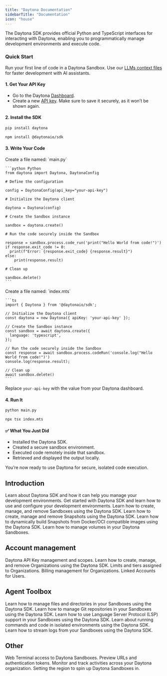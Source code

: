 ```yaml
---
title: "Daytona Documentation"
sidebarTitle: "Documentation"
icon: "house"
---
```


The Daytona SDK provides official Python and TypeScript interfaces for interacting with Daytona, enabling you to programmatically manage development environments and execute code.

### Quick Start

Run your first line of code in a Daytona Sandbox. Use our [LLMs context files](/getting-started#additional-examples) for faster development with AI assistants.

#### 1. Get Your API Key

- Go to the Daytona [Dashboard](https://app.daytona.io/dashboard).
- Create a new [API key](https://app.daytona.io/dashboard/keys). Make sure to save it securely, as it won’t be shown again.

#### 2. Install the SDK

<CodeGroup>

```sh Python
pip install daytona
```

```sh TypeScript
npm install @daytonaio/sdk
```

</CodeGroup>

#### 3. Write Your Code

<Tabs>
  <Tab title="Python">
    Create a file named: `main.py`

    ```python Python
    from daytona import Daytona, DaytonaConfig

    # Define the configuration

    config = DaytonaConfig(api_key="your-api-key")

    # Initialize the Daytona client

    daytona = Daytona(config)

    # Create the Sandbox instance

    sandbox = daytona.create()

    # Run the code securely inside the Sandbox

    response = sandbox.process.code_run('print("Hello World from code!")')
    if response.exit_code != 0:
      print(f"Error: {response.exit_code} {response.result}")
    else:
        print(response.result)

    # Clean up

    sandbox.delete()
    ```

  </Tab>
  <Tab title="TypeScript">
    Create a file named: `index.mts`

    ```ts
    import { Daytona } from '@daytonaio/sdk';

    // Initialize the Daytona client
    const daytona = new Daytona({ apiKey: 'your-api-key' });

    // Create the Sandbox instance
    const sandbox = await daytona.create({
      language: 'typescript',
    });

    // Run the code securely inside the Sandbox
    const response = await sandbox.process.codeRun('console.log("Hello World from code!")')
    console.log(response.result);

    // Clean up
    await sandbox.delete()
    ```

  </Tab>
</Tabs>

<Note>Replace `your-api-key` with the value from your Daytona dashboard.</Note>

#### 4. Run It

<CodeGroup>

```sh Python
python main.py
```

```sh TypeScript
npx tsx index.mts
```

</CodeGroup>

#### ✅ What You Just Did

- Installed the Daytona SDK.
- Created a secure sandbox environment.
- Executed code remotely inside that sandbox.
- Retrieved and displayed the output locally.

You’re now ready to use Daytona for secure, isolated code execution.

## Introduction

<CardGroup>
  <Card title="Getting Started" href="/getting-started">
    Learn about Daytona SDK and how it can help you manage your development environments.
  </Card>
  <Card title="Configuration" href="/configuration">
    Get started with Daytona SDK and learn how to use and configure your development environments.
  </Card>
  <Card title="Sandboxes" href="/sandbox-management">
    Learn how to create, manage, and remove Sandboxes using the Daytona SDK.
  </Card>
  <Card title="Snapshots" href="/snapshots">
    Learn how to create, manage and remove Snapshots using the Daytona SDK.
  </Card>
  <Card title="Declarative Builder" href="/declarative-builder">
    Learn how to dynamically build Snapshots from Docker/OCI compatible images using the Daytona SDK.
  </Card>
  <Card title="Volumes" href="/volumes">
    Learn how to manage volumes in your Daytona Sandboxes.
  </Card>
</CardGroup>

## Account management

<CardGroup>
  <Card title="API Keys" href="/api-keys">
    Daytona API Key management and scopes.
  </Card>
  <Card title="Organizations" href="/organizations">
    Learn how to create, manage, and remove Organizations using the Daytona SDK.
  </Card>
  <Card title="Limits" href="/limits">
    Limits and tiers assigned to Organizations.
  </Card>
  <Card title="Billing" href="/billing">
    Billing management for Organizations.
  </Card>
  <Card title="Linked Accounts" href="/linked-accounts">
    Linked Accounts for Users.
  </Card>
</CardGroup>

## Agent Toolbox

<CardGroup>
  <Card title="File System" href="/file-system-operations">
    Learn how to manage files and directories in your Sandboxes using the Daytona SDK.
  </Card>
  <Card title="Git Operations" href="/git-operations">
    Learn how to manage Git repositories in your Sandboxes using the Daytona SDK.
  </Card>
  <Card title="Language Server Protocol" href="/language-server-protocol">
    Learn how to use Language Server Protocol (LSP) support in your Sandboxes using the Daytona SDK.
  </Card>
  <Card title="Process & Code Execution" href="/process-code-execution">
    Learn about running commands and code in isolated environments using the Daytona SDK.
  </Card>
  <Card title="Log Streaming" href="/log-streaming">
    Learn how to stream logs from your Sandboxes using the Daytona SDK.
  </Card>
</CardGroup>

## Other

<CardGroup>
  <Card title="Web Terminal" href="/web-terminal">
    Web Terminal access to Daytona Sandboxes.
  </Card>
  <Card title="Preview & Authentication" href="/preview-and-authentication">
    Preview URLs and authentication tokens.
  </Card>
  <Card title="Audit Logs" href="/audit-logs">
    Monitor and track activities across your Daytona organization.
  </Card>
  <Card title="Regions" href="/regions">
    Setting the region to spin up Daytona Sandboxes in.
  </Card>
  <Card title="MCP Server" href="/mcp-server" />
  <Card title="Data Analysis with AI" href="/data-analysis-with-ai" />
</CardGroup>
